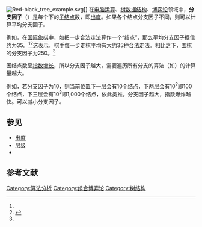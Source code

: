 [[File:Red-black_tree_example.svg|thumb]]]]
在[[电脑运算|电脑运算]]、[[树_(数据结构)|树数据结构]]、[[博弈论|博弈论]]领域中，'''分支因子'''（{{lang-en|branching factor}}）是每个{{link-en|结点|Node (computer science)}}下的[[树_(数据结构)|子结点]]数，即[[图_(数学)#基本术语|出度]]。如果各个结点分支因子不同，则可以计算平均分支因子。

例如，在[[国际象棋|国际象棋]]中，如把一步合法走法算作一个“结点”，那么平均分支因子据信约为35。<ref name="wired"/><ref>{{cite web | url=http://www.gamedev.net/page/resources/_/technical/artificial-intelligence/chess-programming-part-iv-basic-search-r1171 | title=Chess Programming Part IV: Basic Search | date=6 August 2000 | first=François Dominic | last=Laramée | publisher=[[GameDev.net|GameDev.net]] | accessdate=2007-05-01 | archive-date=2012-02-08 | archive-url=https://web.archive.org/web/20120208100741/http://www.gamedev.net/page/resources/_/technical/artificial-intelligence/chess-programming-part-iv-basic-search-r1171 | dead-url=no }}</ref>这表示，棋手每一步走棋平均有大约35种合法走法。相比之下，[[围棋|围棋]]的分支因子为250。<ref name="wired" />

因结点数呈[[指數增長|指数增长]]，所以分支因子越大，需要遍历所有分支的算法（如{{link-en|暴力搜索法|Brute-force search}}）的计算量越大。

例如，若分支因子为10，则当前位置下一层会有10个结点，下两层会有10<sup>2</sup>即100个结点，下三层会有10<sup>3</sup>即1,000个结点，依此类推。分支因子越大，指数爆炸越快。{{link-en|剪枝（决策树）|Pruning (decision trees)|剪枝算法}}可以减小分支因子。

== 参见 ==
* [[图_(数学)#基本术语|出度]]
* [[层级|层级]]
* {{link-en|分层组织|Hierarchical organization}}

== 参考文献 ==
{{reflist|refs=
<ref name="wired">{{cite web
 |title        = The Mystery of Go, the Ancient Game That Computers Still Can’t Win
 |url          = http://www.wired.com/2014/05/the-world-of-computer-go/
 |first        = Alan
 |last         = Levinovitz
 |date         = 12 May 2014
 |publisher    = [[Wired|Wired]]
 |quote        = The rate at which possible positions increase is directly related to a game’s “branching factor,” or the average number of moves available on any given turn. Chess’s branching factor is 35. Go’s is 250. Games with high branching factors make classic search algorithms like [[minimax|minimax]] extremely costly.
 |accessdate   = 2014-06-02
 |archive-date = 2020-12-14
 |archive-url  = https://web.archive.org/web/20201214151235/https://www.wired.com/2014/05/the-world-of-computer-go/
 |dead-url     = no
}}</ref>
}}

[[Category:算法分析|Category:算法分析]]
[[Category:组合博弈论|Category:组合博弈论]]
[[Category:树结构|Category:树结构]]